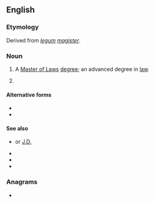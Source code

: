 {{also|LL.M.|L.L.M.}}
==English==

===Etymology===
Derived from ''[[legum#Latin|legum]] [[magister#Latin|magister]]''.

===Noun===
{{wikipedia}}
{{en-noun|head=[[LL]][[M]]}}

# A [[Master of Laws]] [[degree]]; an advanced degree in [[law]].
# {{lb|en|ML}} {{initialism of|en|[[large]] [[language model]]}}

====Alternative forms====
* {{l|en|LL.M}}
* {{l|en|LL.M.}}

====See also====
* {{l|en|JD}} or [[J.D.]]
* {{l|en|LL.B.}}
* {{l|en|JSD}}
* {{l|en|SJD}}

===Anagrams===
* {{anagrams|en|a=llm|LML}}